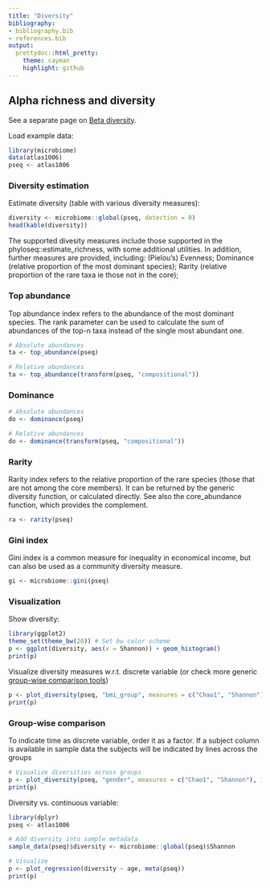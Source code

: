 ```yaml
---
title: "Diversity"
bibliography: 
- bibliography.bib
- references.bib
output: 
  prettydoc::html_pretty:
    theme: cayman
    highlight: github
---
```

<!--
  %\VignetteEngine{knitr::rmarkdown}
  %\VignetteIndexEntry{microbiome tutorial - diversity}
  %\usepackage[utf8]{inputenc}
  %\VignetteEncoding{UTF-8}  
-->


## Alpha richness and diversity

See a separate page on [Beta diversity](Betadiversity.html).

Load example data:

```r
library(microbiome)
data(atlas1006)
pseq <- atlas1006
```


### Diversity estimation

Estimate diversity (table with various diversity measures):

```r
diversity <- microbiome::global(pseq, detection = 0)
head(kable(diversity))
```

The supported divesity measures include those supported in the phyloseq::estimate_richness, with some additional utilities. In addition, further measures are provided, including: (Pielou's) Evenness; Dominance (relative proportion of the most dominant species); Rarity (relative proportion of the rare taxa ie those not in the core); 


### Top abundance

Top abundance index refers to the abundance of the most dominant species. The rank parameter can be used to calculate the sum of abundances of the top-n taxa instead of the single most abundant one. 


```r
# Absolute abundances
ta <- top_abundance(pseq)

# Relative abundances
ta <- top_abundance(transform(pseq, "compositional"))
```


### Dominance


```r
# Absolute abundances
do <- dominance(pseq)

# Relative abundances
do <- dominance(transform(pseq, "compositional"))
```


### Rarity

Rarity index refers to the relative proportion of the rare species (those that are not among the core members). It can be returned by the generic diversity function, or calculated directly. See also the core_abundance function, which provides the complement.

```r
ra <- rarity(pseq)
```



### Gini index

Gini index is a common measure for inequality in economical income, but can also be used
as a community diversity measure.

```r
gi <- microbiome::gini(pseq)
```




### Visualization

Show diversity:

```r
library(ggplot2)
theme_set(theme_bw(20)) # Set bw color scheme
p <- ggplot(diversity, aes(x = Shannon)) + geom_histogram()
print(p)
```

Visualize diversity measures w.r.t. discrete variable (or check more generic [group-wise comparison tools](Comparisons.html))

```r
p <- plot_diversity(pseq, "bmi_group", measures = c("Chao1", "Shannon"), indicate.subjects = FALSE)
print(p)
```

### Group-wise comparison

To indicate time as discrete variable, order it as a factor. If a
subject column is available in sample data the subjects will be
indicated by lines across the groups

```r
# Visualize diversities across groups
p <- plot_diversity(pseq, "gender", measures = c("Chao1", "Shannon"), indicate.subject = TRUE)
print(p)
```


Diversity vs. continuous variable:

```r
library(dplyr)
pseq <- atlas1006

# Add diversity into sample metadata
sample_data(pseq)$diversity <- microbiome::global(pseq)$Shannon

# Visualize
p <- plot_regression(diversity ~ age, meta(pseq))
print(p)
```


